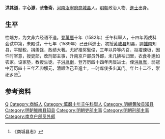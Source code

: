 '''洪其道'''，字'''心源'''，號'''鲁斋'''，[[河南|河南]][[汝寧府|汝寧府]][[商城县|商城县]]人。[[明朝|明朝]]政治人物、[[進士|進士]]出身。

==生平==
性端方，为文非六经语不道。登[[萬曆|萬曆]]十年（1582年）壬午科舉人，十四年丙戌科会试中第，未殿试，十七年（1589年）己丑科進士，初授[[黄陂县|黄陂县]]知县，調[[雒南|雒南]]知县，平赋税，捐羡馀，政绩大著。尤好推奖髦俊，三年以异等内召，拟擢谏垣，因忤时宰意，授吏部，改刑部主事，升南京户部员外郎，未几拂袖归里，衣食朴遬如农家。设家塾，教授生徒。子[[洪胤衡|洪胤衡]]，登万历四十四年丙辰进士。侄[[洪胤嵩|洪胤嵩]]，弱冠中万历四十三年乙卯解元，清顺治己丑進士。一时庠俊多出其门。年七十二卒，崇祀乡贤<ref>《商城县志》</ref>。

== 参考资料 ==
{{reflist}}

{{萬曆十七年己丑科殿試金榜}}

{{Authority control}}

{{DEFAULTSORT:Hong洪}}
[[Category:洪姓|Q]]
[[Category:商城人|Category:商城人]]
[[Category:萬曆十年壬午科舉人|Category:萬曆十年壬午科舉人]]
[[Category:明朝黄陂县知县|Category:明朝黄陂县知县]]
[[Category:明朝雒南县知县|Category:明朝雒南县知县]]
[[Category:明朝吏部主事|Category:明朝吏部主事]]
[[Category:明朝刑部主事|Category:明朝刑部主事]]
[[Category:南京户部员外郎|Category:南京户部员外郎]]


{{明朝人物小作品}}